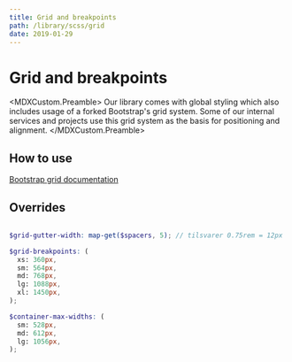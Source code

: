 ```yaml
---
title: Grid and breakpoints
path: /library/scss/grid
date: 2019-01-29
---
```


# Grid and breakpoints

<MDXCustom.Preamble>
  Our library comes with global styling which also includes usage of a forked Bootstrap's grid system. Some of our
  internal services and projects use this grid system as the basis for positioning and alignment.
</MDXCustom.Preamble>

## How to use

[Bootstrap grid documentation](https://getbootstrap.com/docs/4.1/layout/grid/)

## Overrides

```scss 

$grid-gutter-width: map-get($spacers, 5); // tilsvarer 0.75rem = 12px

$grid-breakpoints: (
  xs: 360px,
  sm: 564px,
  md: 768px,
  lg: 1088px,
  xl: 1450px,
);

$container-max-widths: (
  sm: 528px,
  md: 612px,
  lg: 1056px,
);
```
